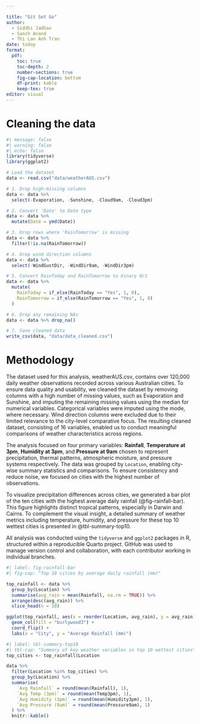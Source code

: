 ```yaml
---

title: "Git Set Go"
author: 
  - Siddhi Jadhav
  - Sanch Anand
  - Thi Lan Anh Tran
date: today
format: 
  pdf:
    toc: true
    toc-depth: 2
    number-sections: true
    fig-cap-location: bottom
    df-print: kable
    keep-tex: true
editor: visual
---
```


# Cleaning the data 

```r
#| message: false
#| warning: false
#| echo: false
library(tidyverse)
library(ggplot2)
```

```r
# Load the dataset
data <- read.csv("data/weatherAUS.csv")
```

```r
# 1. Drop high-missing columns
data <- data %>%
  select(-Evaporation, -Sunshine, -Cloud9am, -Cloud3pm)
```

```r
# 2. Convert 'Date' to Date type
data <- data %>%
  mutate(Date = ymd(Date))
```

```r
# 3. Drop rows where 'RainTomorrow' is missing
data <- data %>%
  filter(!is.na(RainTomorrow))
```


```r
# 4. Drop wind direction columns
data <- data %>%
  select(-WindGustDir, -WindDir9am, -WindDir3pm)

# 5. Convert RainToday and RainTomorrow to binary 0/1
data <- data %>%
  mutate(
    RainToday = if_else(RainToday == "Yes", 1, 0),
    RainTomorrow = if_else(RainTomorrow == "Yes", 1, 0)
  )

# 6. Drop any remaining NAs
data <- data %>% drop_na()
```

```r
# 7. Save cleaned data
write_csv(data, "data/data_cleaned.csv")
```



# Methodology

The dataset used for this analysis, weatherAUS.csv, contains over 120,000 daily weather observations recorded across various Australian cities. To ensure data quality and usability, we cleaned the dataset by removing columns with a high number of missing values, such as Evaporation and Sunshine, and imputing the remaining missing values using the median for numerical variables. Categorical variables were imputed using the mode, where necessary. Wind direction columns were excluded due to their limited relevance to the city-level comparative focus. The resulting cleaned dataset, consisting of 16 variables, enabled us to conduct meaningful comparisons of weather characteristics across regions.

The analysis focused on four primary variables: **Rainfall**, **Temperature at 3pm**, **Humidity at 3pm**, and **Pressure at 9am** chosen to represent precipitation, thermal patterns, atmospheric moisture, and pressure systems respectively. The data was grouped by `Location`, enabling city-wise summary statistics and comparisons. To ensure consistency and reduce noise, we focused on cities with the highest number of observations.

To visualize precipitation differences across cities, we generated a bar plot of the ten cities with the highest average daily rainfall (@fig-rainfall-bar). This figure highlights distinct tropical patterns, especially in Darwin and Cairns. To complement the visual insight, a detailed summary of weather metrics including temperature, humidity, and pressure for these top 10 wettest cities is presented in @tbl-summary-top10.

All analysis was conducted using the `tidyverse` and `ggplot2` packages in R, structured within a reproducible Quarto project. GitHub was used to manage version control and collaboration, with each contributor working in individual branches.


```r
#| label: fig-rainfall-bar
#| fig-cap: "Top 10 cities by average daily rainfall (mm)"

top_rainfall <- data %>%
  group_by(Location) %>%
  summarise(avg_rain = mean(Rainfall, na.rm = TRUE)) %>%
  arrange(desc(avg_rain)) %>%
  slice_head(n = 10)

ggplot(top_rainfall, aes(x = reorder(Location, avg_rain), y = avg_rain)) +
  geom_col(fill = "burlywood3") +
  coord_flip() +
  labs(x = "City", y = "Average Rainfall (mm)")
```

```r
#| label: tbl-summary-top10
#| tbl-cap: "Summary of key weather variables in top 10 wettest cities"
top_cities <- top_rainfall$Location

data %>%
  filter(Location %in% top_cities) %>%
  group_by(Location) %>%
  summarise(
    `Avg Rainfall` = round(mean(Rainfall), 1),
    `Avg Temp (3pm)` = round(mean(Temp3pm), 1),
    `Avg Humidity (3pm)` = round(mean(Humidity3pm), 1),
    `Avg Pressure (9am)` = round(mean(Pressure9am), 1)
  ) %>%
  knitr::kable()
```

